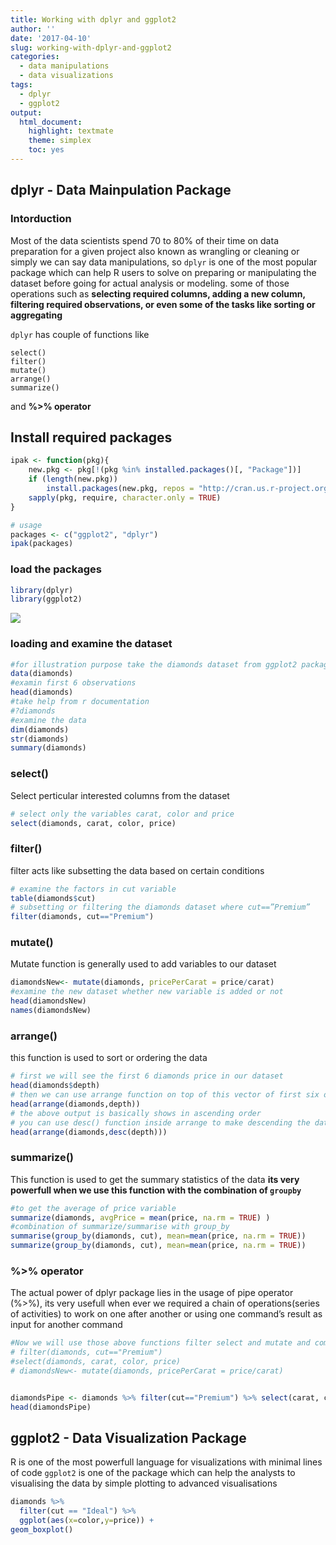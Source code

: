 ```yaml
---
title: Working with dplyr and ggplot2
author: ''
date: '2017-04-10'
slug: working-with-dplyr-and-ggplot2
categories:
  - data manipulations
  - data visualizations
tags:
  - dplyr
  - ggplot2
output: 
  html_document: 
    highlight: textmate
    theme: simplex
    toc: yes
---
```

## dplyr - Data Mainpulation Package

### Intorduction
Most of the data scientists spend 70 to 80% of their time on data preparation for a given project also known as wrangling or cleaning or simply we can say data manipulations, so `dplyr` is one of the most popular package which can help R users to solve on preparing or manipulating the dataset before going for actual analysis or modeling. some of those operations such as **selecting required columns, adding a new column, filtering  required observations, or even some of the tasks like sorting or aggregating**    

`dplyr` has couple of functions like  

`select()`  
`filter()`  
`mutate()`  
`arrange()`   
`summarize()`  

and 
**%>% operator**

## Install required packages
```r
ipak <- function(pkg){
    new.pkg <- pkg[!(pkg %in% installed.packages()[, "Package"])]
    if (length(new.pkg)) 
        install.packages(new.pkg, repos = "http://cran.us.r-project.org", dependencies = TRUE)
    sapply(pkg, require, character.only = TRUE)
}

# usage
packages <- c("ggplot2", "dplyr")
ipak(packages)
```

### load the packages
```r
library(dplyr)
library(ggplot2)
```
![](/post/2017-12-16-working-with-dplyr-and-ggplot2_files/dplyr.png)

### loading and examine the dataset
```r
#for illustration purpose take the diamonds dataset from ggplot2 package and attached to this session
data(diamonds)
#examin first 6 observations
head(diamonds)
#take help from r documentation
#?diamonds
#examine the data
dim(diamonds)
str(diamonds)
summary(diamonds)
```
### select()
Select perticular interested columns from the dataset
```r
# select only the variables carat, color and price
select(diamonds, carat, color, price)
```

### filter()
filter acts like subsetting the data based on certain conditions
```r
# examine the factors in cut variable
table(diamonds$cut)
# subsetting or filtering the diamonds dataset where cut==”Premium”
filter(diamonds, cut=="Premium")
```
### mutate()
Mutate function is generally used to add variables to our dataset
```r
diamondsNew<- mutate(diamonds, pricePerCarat = price/carat)
#examine the new dataset whether new variable is added or not
head(diamondsNew)
names(diamondsNew)
```

### arrange()
this function is used to sort or ordering the data
```r
# first we will see the first 6 diamonds price in our dataset
head(diamonds$depth)
# then we can use arrange function on top of this vector of first six observationds of depth variable
head(arrange(diamonds,depth))
# the above output is basically shows in ascending order
# you can use desc() function inside arrange to make descending the data
head(arrange(diamonds,desc(depth)))
```

### summarize()
This function is used to get the summary statistics of the data
**its very powerfull when we use this function with the combination of `groupby`**
```r
#to get the average of price variable
summarize(diamonds, avgPrice = mean(price, na.rm = TRUE) )
#combination of summarize/summarise with group_by
summarise(group_by(diamonds, cut), mean=mean(price, na.rm = TRUE))
summarize(group_by(diamonds, cut), mean=mean(price, na.rm = TRUE))
```

### %>% operator
The actual power of dplyr package lies in the usage of pipe operator (%>%), its very usefull when ever we required a chain of operations(series of activities) to work on one after another or using one command's result as input for another command   
```r
#Now we will use those above functions filter select and mutate and combine them into one and get the result by using %>% operator  
# filter(diamonds, cut=="Premium")
#select(diamonds, carat, color, price)
# diamondsNew<- mutate(diamonds, pricePerCarat = price/carat)


diamondsPipe <- diamonds %>% filter(cut=="Premium") %>% select(carat, color, price) %>% mutate(pricePerCarat = price/carat)
head(diamondsPipe)
```


## ggplot2 - Data Visualization Package
R is one of the most powerfull language for visualizations with minimal lines of code `ggplot2` is one of the package which can help the analysts to visualising the data by simple plotting to advanced visualisations

```r
diamonds %>% 
  filter(cut == "Ideal") %>% 
  ggplot(aes(x=color,y=price)) + 
geom_boxplot()     
     
```

